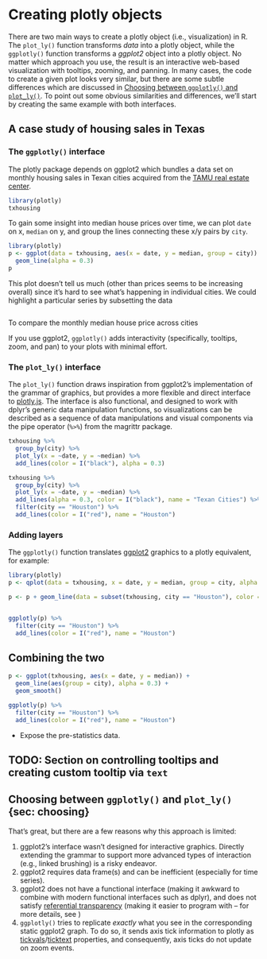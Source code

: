 # Creating plotly objects

There are two main ways to create a plotly object (i.e., visualization) in R. The `plot_ly()` function transforms _data_ into a plotly object, while the `ggplotly()` function transforms a _ggplot2_ object into a plotly object. No matter which approach you use, the result is an interactive web-based visualization with tooltips, zooming, and panning. In many cases, the code to create a given plot looks very similar, but there are some subtle differences which are discussed in [Choosing between `ggplotly()` and `plot_ly()`](#choosing). To point out some obvious similarities and differences, we'll start by creating the same example with both interfaces.

## A case study of housing sales in Texas

### The `ggplotly()` interface

The plotly package depends on ggplot2 which bundles a data set on monthly housing sales in Texan cities acquired from the [TAMU real estate center](http://recenter.tamu.edu/).

```r
library(plotly)
txhousing
```

To gain some insight into median house prices over time, we can plot `date` on x, `median` on y, and group the lines connecting these x/y pairs by `city`.

```r
library(plotly)
p <- ggplot(data = txhousing, aes(x = date, y = median, group = city)) +
  geom_line(alpha = 0.3)
p
```

This plot doesn't tell us much (other than prices seems to be increasing overall) since it's hard to see what's happening in individual cities. We could highlight a particular series by subsetting the data 

```r
```

To compare the monthly median house price across cities

If you use ggplot2, `ggplotly()` adds interactivity (specifically, tooltips, zoom, and pan) to your plots with minimal effort. 







### The `plot_ly()` interface

The `plot_ly()` function draws inspiration from ggplot2's implementation of the grammar of graphics, but provides a more flexible and direct interface to [plotly.js](https://github.com/plotly/plotly.js). The interface is also functional, and designed to work with dplyr's generic data manipulation functions, so visualizations can be described as a sequence of data manipulations and visual components via the pipe operator (`%>%`) from the magrittr package.

```r
txhousing %>%
  group_by(city) %>%
  plot_ly(x = ~date, y = ~median) %>%
  add_lines(color = I("black"), alpha = 0.3)
```


```r
txhousing %>%
  group_by(city) %>%
  plot_ly(x = ~date, y = ~median) %>%
  add_lines(alpha = 0.3, color = I("black"), name = "Texan Cities") %>%
  filter(city == "Houston") %>%
  add_lines(color = I("red"), name = "Houston")
```


### Adding layers

The `ggplotly()` function translates [ggplot2](https://cran.r-project.org/web/packages/ggplot2/index.html) graphics to a plotly equivalent, for example:

```r
library(plotly)
p <- qplot(data = txhousing, x = date, y = median, group = city, alpha = I(0.3), geom = "line")

p <- p + geom_line(data = subset(txhousing, city == "Houston"), color = "red")


ggplotly(p) %>%
  filter(city == "Houston") %>%
  add_lines(color = I("red"), name = "Houston")
```

## Combining the two

```r
p <- ggplot(txhousing, aes(x = date, y = median)) +
  geom_line(aes(group = city), alpha = 0.3) +
  geom_smooth()

ggplotly(p) %>%
  filter(city == "Houston") %>%
  add_lines(color = I("red"), name = "Houston")
```

* Expose the pre-statistics data. 


## TODO: Section on controlling tooltips and creating custom tooltip via `text`


## Choosing between `ggplotly()` and `plot_ly()` {sec: choosing}


That's great, but there are a few reasons why this approach is limited:

1. ggplot2's interface wasn't designed for interactive graphics. Directly extending the grammar to support more advanced types of interaction (e.g., linked brushing) is a risky endeavor.
2. ggplot2 requires data frame(s) and can be inefficient (especially for time series).
3. ggplot2 does not have a functional interface (making it awkward to combine with modern functional interfaces such as dplyr), and does not satisfy [referential transparency](https://en.wikipedia.org/wiki/Referential_transparency) (making it easier to program with -- for more details, see )
4. `ggplotly()` tries to replicate _exactly_ what you see in the corresponding static ggplot2 graph. To do so, it sends axis tick information to plotly as [tickvals](https://plot.ly/r/reference/#layout-xaxis-tickvals)/[ticktext](https://plot.ly/r/reference/#layout-xaxis-ticktext) properties, and consequently, axis ticks do not update on zoom events.
